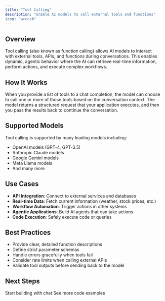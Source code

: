```yaml
---
title: "Tool Calling"
description: "Enable AI models to call external tools and functions"
icon: "wrench"
---
```


## Overview

Tool calling (also known as function calling) allows AI models to interact with external tools, APIs, and functions during conversations. This enables dynamic, agentic behavior where the AI can retrieve real-time information, perform actions, and execute complex workflows.

## How It Works

When you provide a list of tools to a chat completion, the model can choose to call one or more of those tools based on the conversation context. The model returns a structured request that your application executes, and then you pass the results back to continue the conversation.

## Supported Models

Tool calling is supported by many leading models including:
- OpenAI models (GPT-4, GPT-3.5)
- Anthropic Claude models
- Google Gemini models
- Meta Llama models
- And many more

## Use Cases

- **API Integration**: Connect to external services and databases
- **Real-time Data**: Fetch current information (weather, stock prices, etc.)
- **Workflow Automation**: Trigger actions in other systems
- **Agentic Applications**: Build AI agents that can take actions
- **Code Execution**: Safely execute code or queries

## Best Practices

- Provide clear, detailed function descriptions
- Define strict parameter schemas
- Handle errors gracefully when tools fail
- Consider rate limits when calling external APIs
- Validate tool outputs before sending back to the model

## Next Steps

<CardGroup cols={2}>

<Card title="Chat Completions (OpenAI)" icon="comments" href="/modalities/chat-completions-openai">
Start building with chat
</Card>

<Card title="Examples" icon="code" href="/examples">
See more code examples
</Card>

</CardGroup>

